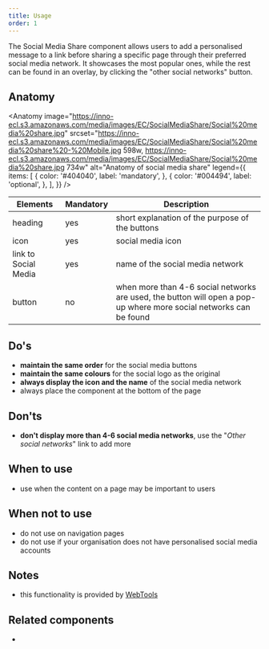 ```yaml
---
title: Usage
order: 1
---
```



<Paragraph size="lead">
  The Social Media Share component allows users to add a personalised message to
  a link before sharing a specific page through their preferred social media
  network. It showcases the most popular ones, while the rest can be found in an
  overlay, by clicking the "other social networks" button.
</Paragraph>

## Anatomy

<Anatomy
  image="https://inno-ecl.s3.amazonaws.com/media/images/EC/SocialMediaShare/Social%20media%20share.jpg"
  srcset="https://inno-ecl.s3.amazonaws.com/media/images/EC/SocialMediaShare/Social%20media%20share%20-%20Mobile.jpg 598w, https://inno-ecl.s3.amazonaws.com/media/images/EC/SocialMediaShare/Social%20media%20share.jpg 734w"
  alt="Anatomy of social media share"
  legend={{
    items: [
      {
        color: '#404040',
        label: 'mandatory',
      },
      {
        color: '#004494',
        label: 'optional',
      },
    ],
  }}
/>

| Elements             | Mandatory | Description                                                                                                        |
| -------------------- | --------- | ------------------------------------------------------------------------------------------------------------------ |
| heading              | yes       | short explanation of the purpose of the buttons                                                                    |
| icon                 | yes       | social media icon                                                                                                  |
| link to Social Media | yes       | name of the social media network                                                                                   |
| button               | no        | when more than 4-6 social networks are used, the button will open a pop-up where more social networks can be found |

## Do's

- **maintain the same order** for the social media buttons
- **maintain the same colours** for the social logo as the original
- **always display the icon and the name** of the social media network
- always place the component at the bottom of the page

## Don'ts

- **don't display more than 4-6 social media networks**, use the "_Other social networks_" link to add more

## When to use

- use when the content on a page may be important to users

## When not to use

- do not use on navigation pages
- do not use if your organisation does not have personalised social media accounts

## Notes

- this functionality is provided by [WebTools](https://webgate.ec.europa.eu/fpfis/wikis/pages/viewpage.action?spaceKey=webtools&title=Social+Media+Kit)

## Related components

- <Link
    to="/ec/components/social-media-follow/usage/"
    label="Social media follow"
    standalone
  />
